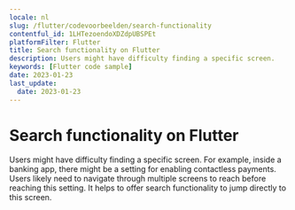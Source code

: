 ```yaml
---
locale: nl
slug: /flutter/codevoorbeelden/search-functionality
contentful_id: 1LHTezoendoXDZdpUBSPEt
platformFilter: Flutter
title: Search functionality on Flutter
description: Users might have difficulty finding a specific screen.
keywords: [Flutter code sample]
date: 2023-01-23
last_update:
  date: 2023-01-23
---
```


# Search functionality on Flutter

Users might have difficulty finding a specific screen. For example, inside a banking app, there might be a setting for enabling contactless payments. Users likely need to navigate through multiple screens to reach before reaching this setting. It helps to offer search functionality to jump directly to this screen.

<CodeSample id="screen-search" locale="nl" platform="flutter"/>
